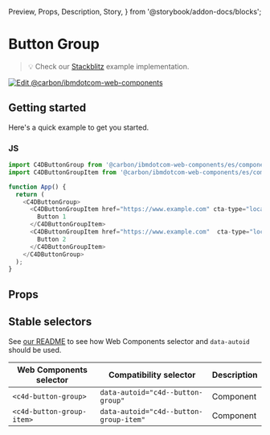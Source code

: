   Preview,
  Props,
  Description,
  Story,
} from '@storybook/addon-docs/blocks';

# Button Group

> 💡 Check our
> [Stackblitz](https://stackblitz.com/github/carbon-design-system/carbon-for-ibm-dotcom/tree/main/packages/web-components/examples/stackblitz/components-react/button-group)
> example implementation.

[![Edit @carbon/ibmdotcom-web-components](https://developer.stackblitz.com/img/open_in_stackblitz.svg)](https://stackblitz.com/github/carbon-design-system/carbon-for-ibm-dotcom/tree/main/packages/web-components/examples/stackblitz/components-react/button-group)

## Getting started

Here's a quick example to get you started.

### JS

```javascript
import C4DButtonGroup from '@carbon/ibmdotcom-web-components/es/components-react/button-group/button-group';
import C4DButtonGroupItem from '@carbon/ibmdotcom-web-components/es/components-react/button-group/button-group-item';

function App() {
  return (
    <C4DButtonGroup>
      <C4DButtonGroupItem href="https://www.example.com" cta-type="local">
        Button 1
      </C4DButtonGroupItem>
      <C4DButtonGroupItem href="https://www.example.com"  cta-type="local">
        Button 2
      </C4DButtonGroupItem>
    </C4DButtonGroup>
  );
}
```

## Props

<Props of={PropTypesRef} />

## Stable selectors

See
[our README](https://github.com/carbon-design-system/carbon-for-ibm-dotcom/tree/main/packages/web-components#stable-selectors-for-analytics-and-integratione2e-testing-in-web-components)
to see how Web Components selector and `data-autoid` should be used.

| Web Components selector   | Compatibility selector                 | Description |
| ------------------------- | -------------------------------------- | ----------- |
| `<c4d-button-group>`      | `data-autoid="c4d--button-group"`      | Component   |
| `<c4d-button-group-item>` | `data-autoid="c4d--button-group-item"` | Component   |

<Description markdown={contributing} />
